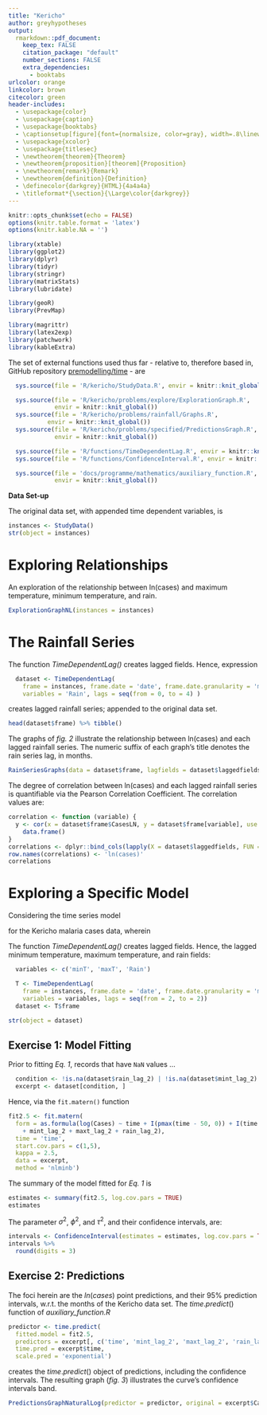 ```yaml
---
title: "Kericho"
author: greyhypotheses
output:
  rmarkdown::pdf_document:
    keep_tex: FALSE
    citation_package: "default"
    number_sections: FALSE
    extra_dependencies:
      - booktabs
urlcolor: orange
linkcolor: brown
citecolor: green
header-includes:
  - \usepackage{color}
  - \usepackage{caption}
  - \usepackage{booktabs}
  - \captionsetup[figure]{font={normalsize, color=gray}, width=.8\linewidth}
  - \usepackage{xcolor}
  - \usepackage{titlesec}
  - \newtheorem{theorem}{Theorem}
  - \newtheorem{proposition}[theorem]{Proposition}
  - \newtheorem{remark}{Remark}
  - \newtheorem{definition}{Definition}
  - \definecolor{darkgrey}{HTML}{4a4a4a}
  - \titleformat*{\section}{\Large\color{darkgrey}}
---
```




<!--- Global Settings --->
```r
knitr::opts_chunk$set(echo = FALSE)
options(knitr.table.format = 'latex')
options(knitr.kable.NA = '')
```


<!--- Libraries --->
```r
library(xtable)
library(ggplot2)
library(dplyr)
library(tidyr)
library(stringr)
library(matrixStats)
library(lubridate)

library(geoR)
library(PrevMap)

library(magrittr)
library(latex2exp)
library(patchwork)
library(kableExtra)
```

The set of external functions used thus far - relative to, therefore based in, GitHub repository [premodelling/time](https://github.com/premodelling/time/tree/develop) - are

<!--- External Functions --->
\footnotesize
```r
  sys.source(file = 'R/kericho/StudyData.R', envir = knitr::knit_global())

  sys.source(file = 'R/kericho/problems/explore/ExplorationGraph.R',
             envir = knitr::knit_global())
  sys.source(file = 'R/kericho/problems/rainfall/Graphs.R',
           envir = knitr::knit_global())
  sys.source(file = 'R/kericho/problems/specified/PredictionsGraph.R',
             envir = knitr::knit_global())

  sys.source(file = 'R/functions/TimeDependentLag.R', envir = knitr::knit_global())
  sys.source(file = 'R/functions/ConfidenceInterval.R', envir = knitr::knit_global())

  sys.source(file = 'docs/programme/mathematics/auxiliary_function.R',
             envir = knitr::knit_global())
```
\normalsize

\vspace{35pt}

**Data Set-up**

The original data set, with appended time dependent variables, is

\vspace{10pt}

\footnotesize
```r
instances <- StudyData()
str(object = instances)
```
\normalsize

\clearpage

# Exploring Relationships

An exploration of the relationship between ln(cases) and maximum temperature, minimum temperature, and rain.

```r
ExplorationGraphNL(instances = instances)
```


\clearpage

# The Rainfall Series

The function *TimeDependentLag()* creates lagged fields.  Hence, expression

\vspace{10pt}

\footnotesize
```r
  dataset <- TimeDependentLag(
    frame = instances, frame.date = 'date', frame.date.granularity = 'month',
    variables = 'Rain', lags = seq(from = 0, to = 4) )
```
\normalsize

\vspace{10pt}

creates lagged rainfall series; appended to the original data set.

\vspace{10pt}

\footnotesize
```r
head(dataset$frame) %>% tibble()
```
\normalsize

\vspace{10pt}

The graphs of *fig. 2* illustrate the relationship between ln(cases) and each lagged rainfall series. The numeric suffix of each graph's title denotes the rain series lag, in months.

\vspace{10pt}

```r
RainSeriesGraphs(data = dataset$frame, lagfields = dataset$laggedfields)
```

\vspace{10pt}

The degree of correlation between ln(cases) and each lagged rainfall series is quantifiable via the Pearson Correlation Coefficient.  The correlation values are:

\vspace{10pt}

\footnotesize
```r
correlation <- function (variable) {
  y <- cor(x = dataset$frame$CasesLN, y = dataset$frame[variable], use = 'complete.obs', method = 'pearson') %>%
    data.frame()
}
correlations <- dplyr::bind_cols(lapply(X = dataset$laggedfields, FUN = correlation))
row.names(correlations) <- 'ln(cases)'
correlations
```
\normalsize


\clearpage

# Exploring a Specific Model

Considering the time series model

\begin{align}
Y(t) &= \beta_{0} + \beta_{1}t + \beta_{2}I(pmax({t - 50, 0})) + \beta_{3}I(t > 225) \nonumber \\
     & \qquad + \beta_{4} minT(t - k) + \beta_{5} maxT(t - k) + \beta_{6}Rain(t - k)  \nonumber \\
     & \qquad \qquad + \mathcal{W}(t) + Z(t)
\end{align}

for the Kericho malaria cases data, wherein

\begin{center}
\renewcommand{\arraystretch}{1.25}
\begin{tabular}{c p{0.45\linewidth}l}\footnotesize
variable & description \\ \hline
$t$ & time (months) \\
$minT$ & mininum temperature \\
$maxT$ & maximum temperature \\
$Rain$ & rainfall (millimetres) \\
$k$ & lag; $k = 2$ months \\
$\mathcal{W}(t)$ & A Matern processwhereby $\kappa = 2.5$ \\
$Z(t)$ & Gaussian noise \\
\end{tabular}
\end{center}

\vspace{20pt}



The function *TimeDependentLag()* creates lagged fields.  Hence, the lagged minimum temperature, maximum temperature, and rain fields:

\vspace{10pt}

\footnotesize
```r

  variables <- c('minT', 'maxT', 'Rain')

  T <- TimeDependentLag(
    frame = instances, frame.date = 'date', frame.date.granularity = 'month',
    variables = variables, lags = seq(from = 2, to = 2))
  dataset <- T$frame
```
\normalsize

\vspace{20pt}

\footnotesize
```r
str(object = dataset)
```
\normalsize


\clearpage

## Exercise 1: Model Fitting

\vspace{10pt}

Prior to fitting *Eq. 1*, records that have `NaN` values ...

\vspace{10pt}

\footnotesize
```r
  condition <- !is.na(dataset$rain_lag_2) | !is.na(dataset$mint_lag_2) | !is.na(dataset$maxt_lag_2)
  excerpt <- dataset[condition, ]
```
\normalsize

\vspace{10pt}

Hence, via the `fit.matern()` function

\footnotesize
```r
fit2.5 <- fit.matern(
  form = as.formula(log(Cases) ~ time + I(pmax(time - 50, 0)) + I(time > 225)
    + mint_lag_2 + maxt_lag_2 + rain_lag_2),
  time = 'time',
  start.cov.pars = c(1,5),
  kappa = 2.5,
  data = excerpt,
  method = 'nlminb')
```
\normalsize

\vspace{10pt}

The summary of the model fitted for *Eq. 1* is

\vspace{10pt}

\footnotesize
```r
estimates <- summary(fit2.5, log.cov.pars = TRUE)
estimates
```
\normalsize

\vspace{10pt}

The parameter $\sigma^{2}$, $\phi^{2}$, and $\tau^{2}$, and their confidence intervals, are:

\vspace{10pt}

\footnotesize
```r
intervals <- ConfidenceInterval(estimates = estimates, log.cov.pars = TRUE)
intervals %>%
  round(digits = 3)
```
\normalsize

\clearpage

## Exercise 2: Predictions

\vspace{10pt}

The foci herein are the $ln(cases)$ point predictions, and their 95% prediction intervals, w.r.t. the months of the Kericho data set.  The $time.predict()$ function of *auxiliary_function.R*

\vspace{10pt}

\footnotesize
```r
predictor <- time.predict(
  fitted.model = fit2.5,
  predictors = excerpt[, c('time', 'mint_lag_2', 'maxt_lag_2', 'rain_lag_2')],
  time.pred = excerpt$time,
  scale.pred = 'exponential')
```
\normalsize

\vspace{10pt}

creates the $time.predict()$ object of predictions, including the confidence intervals. The resulting graph (*fig. 3*) illustrates the curve's confidence intervals band.

\vspace{10pt}

```r
PredictionsGraphNaturalLog(predictor = predictor, original = excerpt$CasesLN)
```

\vspace{10pt}



